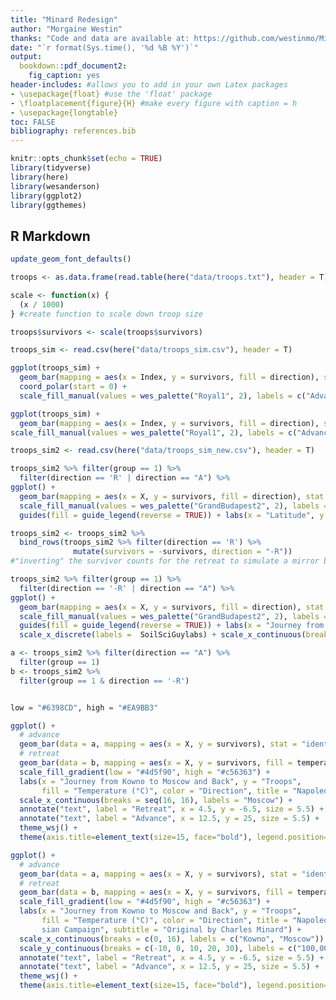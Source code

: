 ```yaml
---
title: "Minard Redesign"
author: "Morgaine Westin"
thanks: "Code and data are available at: https://github.com/westinmo/Minard-redesign"
date: "`r format(Sys.time(), '%d %B %Y')`"
output:
  bookdown::pdf_document2:
    fig_caption: yes
header-includes: #allows you to add in your own Latex packages
- \usepackage{float} #use the 'float' package
- \floatplacement{figure}{H} #make every figure with caption = h
- \usepackage{longtable}
toc: FALSE
bibliography: references.bib
---
```


```r
knitr::opts_chunk$set(echo = TRUE)
library(tidyverse)
library(here)
library(wesanderson)
library(ggplot2)
library(ggthemes)
```

## R Markdown

```r
update_geom_font_defaults()

troops <- as.data.frame(read.table(here("data/troops.txt"), header = T))

scale <- function(x) {
  (x / 1000)
} #create function to scale down troop size

troops$survivors <- scale(troops$survivors)
```


```r
troops_sim <- read.csv(here("data/troops_sim.csv"), header = T)

ggplot(troops_sim) +
  geom_bar(mapping = aes(x = Index, y = survivors, fill = direction), stat = "identity") +
  coord_polar(start = 0) +
  scale_fill_manual(values = wes_palette("Royal1", 2), labels = c("Advance", "Retreat"))

ggplot(troops_sim) +
  geom_bar(mapping = aes(x = Index, y = survivors, fill = direction), stat = "identity") +
scale_fill_manual(values = wes_palette("Royal1", 2), labels = c("Advance", "Retreat"))
```

```r
troops_sim2 <- read.csv(here("data/troops_sim_new.csv"), header = T)

troops_sim2 %>% filter(group == 1) %>%
  filter(direction == 'R' | direction == "A") %>%
ggplot() +
  geom_bar(mapping = aes(x = X, y = survivors, fill = direction), stat = "identity") +
  scale_fill_manual(values = wes_palette("GrandBudapest2", 2), labels = c("Retreat", "Advance")) +
  guides(fill = guide_legend(reverse = TRUE)) + labs(x = "Latitude", y = "Survivors", fill = "Direction")
```

```r
troops_sim2 <- troops_sim2 %>%
  bind_rows(troops_sim2 %>% filter(direction == 'R') %>%
              mutate(survivors = -survivors, direction = "-R")) 
#"inverting" the survivor counts for the retreat to simulate a mirror bar chart
```


```r
troops_sim2 %>% filter(group == 1) %>%
  filter(direction == '-R' | direction == "A") %>%
ggplot() +
  geom_bar(mapping = aes(x = X, y = survivors, fill = direction), stat = "identity") +
  scale_fill_manual(values = wes_palette("GrandBudapest2", 2), labels = c("Retreat", "Advance")) +
  guides(fill = guide_legend(reverse = TRUE)) + labs(x = "Journey from Kowno to Moscow", y = "Survivors", fill = "Direction") + 
  scale_x_discrete(labels =  SoilSciGuylabs) + scale_x_continuous(breaks = seq(16, 16), labels = "Moscow") 

```

```r
a <- troops_sim2 %>% filter(direction == "A") %>%
  filter(group == 1)
b <- troops_sim2 %>%
  filter(group == 1 & direction == '-R')


low = "#6398CD", high = "#EA9BB3"
```

```r
ggplot() +
  # advance
  geom_bar(data = a, mapping = aes(x = X, y = survivors), stat = "identity", fill = "#a0baba")  +
  # retreat
  geom_bar(data = b, mapping = aes(x = X, y = survivors, fill = temperature), stat = "identity") + 
  scale_fill_gradient(low = "#4d5f90", high = "#c56363") +
  labs(x = "Journey from Kowno to Moscow and Back", y = "Troops", 
       fill = "Temperature (°C)", color = "Direction", title = "Napoleon's Russian Campaign", subtitle = "Original by Charles Minard") + 
  scale_x_continuous(breaks = seq(16, 16), labels = "Moscow") +
  annotate("text", label = "Retreat", x = 4.5, y = -6.5, size = 5.5) + 
  annotate("text", label = "Advance", x = 12.5, y = 25, size = 5.5) + 
  theme_wsj() +
  theme(axis.title=element_text(size=15, face="bold"), legend.position="bottom", legend.title = element_text(size = 14)) 

```


```r
ggplot() +
  # advance
  geom_bar(data = a, mapping = aes(x = X, y = survivors), stat = "identity", fill = "#a0baba")  +
  # retreat
  geom_bar(data = b, mapping = aes(x = X, y = survivors, fill = temperature), stat = "identity") + 
  scale_fill_gradient(low = "#4d5f90", high = "#c56363") +
  labs(x = "Journey from Kowno to Moscow and Back", y = "Troops", 
       fill = "Temperature (°C)", color = "Direction", title = "Napoleon's Rus
       sian Campaign", subtitle = "Original by Charles Minard") + 
  scale_x_continuous(breaks = c(0, 16), labels = c("Kowno", "Moscow")) +
  scale_y_continuous(breaks = c(-10, 0, 10, 20, 30), labels = c("100,000", "0", "100,000", "200,000", "300,000")) + 
  annotate("text", label = "Retreat", x = 4.5, y = -6.5, size = 5.5) + 
  annotate("text", label = "Advance", x = 12.5, y = 25, size = 5.5) + 
  theme_wsj() +
  theme(axis.title=element_text(size=15, face="bold"), legend.position="bottom", legend.title = element_text(size = 14)) 
```

